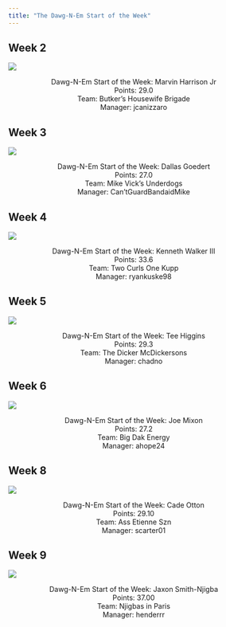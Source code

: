 ```yaml
---
title: "The Dawg-N-Em Start of the Week"
---
```

<link rel="stylesheet" href="styles.css?v=1.0">

<h2 class="subtitle">Week 2</h2>

![](img/mhj.png){#mhj-image .center}

<div style="text-align: center;">
Dawg-N-Em Start of the Week: Marvin Harrison Jr<br>
Points: 29.0<br>
Team: Butker's Housewife Brigade<br>
Manager: jcanizzaro<br>
</div>


<h2 class="subtitle">Week 3</h2>

![](img/goedert.png){#mhj-image .center}

<div style="text-align: center;">
Dawg-N-Em Start of the Week: Dallas Goedert<br>
Points: 27.0<br>
Team: Mike Vick's Underdogs<br>
Manager: Can'tGuardBandaidMike<br>
</div>


<h2 class="subtitle">Week 4</h2>

![](img/kenwalker.png){#mhj-image .center}

<div style="text-align: center;">
Dawg-N-Em Start of the Week: Kenneth Walker III<br>
Points: 33.6<br>
Team: Two Curls One Kupp<br>
Manager: ryankuske98<br>
</div>


<h2 class="subtitle">Week 5</h2>

![](img/teehiggins.png){#mhj-image .center}

<div style="text-align: center;">
Dawg-N-Em Start of the Week: Tee Higgins<br>
Points: 29.3<br>
Team: The Dicker McDickersons<br>
Manager: chadno<br>
</div>


<h2 class="subtitle">Week 6</h2>

![](img/joemixon.png){#mhj-image .center}

<div style="text-align: center;">
Dawg-N-Em Start of the Week: Joe Mixon<br>
Points: 27.2<br>
Team: Big Dak Energy<br>
Manager: ahope24<br>
</div>


<h2 class="subtitle">Week 8</h2>

![](img/cadeotton.png){#mhj-image .center}

<div style="text-align: center;">
Dawg-N-Em Start of the Week: Cade Otton<br>
Points: 29.10<br>
Team: Ass Etienne Szn<br>
Manager: scarter01<br>
</div>


<h2 class="subtitle">Week 9</h2>

![](img/jsn.png){#mhj-image .center}

<div style="text-align: center;">
Dawg-N-Em Start of the Week: Jaxon Smith-Njigba<br>
Points: 37.00<br>
Team: Njigbas in Paris<br>
Manager: henderrr<br>
</div>